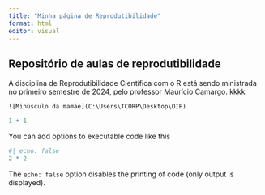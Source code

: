 ```yaml
---
title: "Minha página de Reprodutibilidade"
format: html
editor: visual
---
```


## Repositório de aulas de reprodutibilidade

A disciplina de Reprodutibilidade Científica com o R está sendo ministrada no primeiro semestre de 2024, pelo professor Maurício Camargo. kkkk

```         
![Minúsculo da mamãe](C:\Users\TCORP\Desktop\OIP) 
```

```r
1 + 1
```

You can add options to executable code like this

```r
#| echo: false
2 * 2
```

The `echo: false` option disables the printing of code (only output is displayed).
